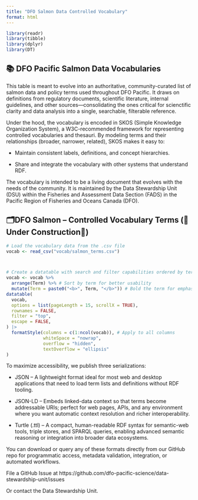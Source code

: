 ```yaml
---
title: "DFO Salmon Data Controlled Vocabulary"
format: html
---
```


```r
library(readr)
library(tibble)
library(dplyr)
library(DT)
```

## 📚 DFO Pacific Salmon Data Vocabularies

This table is meant to evolve into an authoritative, community-curated list of salmon data and policy terms used throughout DFO Pacific. It draws on definitions from regulatory documents, scientific literature, internal guidelines, and other sources—consolidating the ones critical for scienctific clarity and data analysis into a single, searchable, filterable reference.

Under the hood, the vocabulary is encoded in SKOS (Simple Knowledge Organization System), a W3C-recommended framework for representing controlled vocabularies and thesauri. By modeling terms and their relationships (broader, narrower, related), SKOS makes it easy to:

- Maintain consistent labels, definitions, and concept hierarchies.

- Share and integrate the vocabulary with other systems that understand RDF.

The vocabulary is intended to be a living document that evolves with the needs of the community. It is maintained by the Data Stewardship Unit (DSU) within the Fisheries and Assessment Data Section (FADS) in the Pacific Region of Fisheries and Oceans Canada (DFO).

## 🗂️DFO Salmon -- Controlled Vocabulary Terms (🚧Under Construction🚧)

```r
# Load the vocabulary data from the .csv file
vocab <- read_csv("vocab/salmon_terms.csv")



# Create a datatable with search and filter capabilities ordered by term column
vocab <- vocab %>%
  arrange(Term) %>% # Sort by term for better usability
  mutate(Term = paste0("<b>", Term, "</b>")) # Bold the term for emphasis
datatable(
  vocab,
  options = list(pageLength = 15, scrollX = TRUE),
  rownames = FALSE,
  filter = "top",
  escape = FALSE,
) |> 
  formatStyle(columns = c(1:ncol(vocab)), # Apply to all columns
              whiteSpace = "nowrap",
              overflow = "hidden",
              textOverflow = "ellipsis"
)


```


To maximize accessibility, we publish three serializations:

- JSON – A lightweight format ideal for most web and desktop applications that need to load term lists and definitions without RDF tooling.

- JSON-LD – Embeds linked-data context so that terms become addressable URIs; perfect for web pages, APIs, and any environment where you want automatic context resolution and richer interoperability.

- Turtle (.ttl) – A compact, human-readable RDF syntax for semantic-web tools, triple stores, and SPARQL queries, enabling advanced semantic reasoning or integration into broader data ecosystems.

You can download or query any of these formats directly from our GitHub repo for programmatic access, metadata validation, integration, or automated workflows.


File a GitHub Issue at
https://github.com/dfo-pacific-science/data-stewardship-unit/issues

Or contact the Data Stewardship Unit.

<!-- ## 🛠️ TODOs for Improvement

-   [ ] Load vocab metadata from CSV or YAML instead of inline code
-   [ ] Add filters by theme or program
-   [ ] Include persistent w3id URIs once registered
-   [ ] Add stats (e.g., number of terms, match rate with SPSR)
-   [ ] Group vocabularies by domain (e.g., Stock Assessment, Monitoring, Habitat) -->